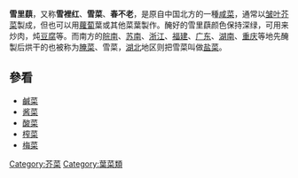 {{about|鹹菜的一種|一種芥菜類的蔬菜|皱叶芥菜}}

'''雪里蕻'''，又称'''雪裡红'''、'''雪菜'''、'''春不老'''，是原自中国北方的一種[[咸菜|咸菜]]，通常以[[皱叶芥菜|皱叶芥菜]]製成，但也可以用[[蘿蔔|蘿蔔]]葉或其他菜葉製作。醃好的雪里蕻颜色保持深绿，可用来炒肉，炖[[豆腐|豆腐]]等。而南方的[[皖南|皖南]]、[[苏南|苏南]]、[[浙江|浙江]]、[[福建|福建]]、[[广东|广东]]、[[湖南|湖南]]、[[重庆|重庆]]等地先醃製后烘干的也被称为[[腌菜|腌菜]]、雪菜，[[湖北|湖北]]地区则把雪菜叫做[[盐菜|盐菜]]。

==參看==
*[[鹹菜|鹹菜]]
*[[酱菜|酱菜]]
*[[酸菜|酸菜]]
*[[榨菜|榨菜]]
*[[梅菜|梅菜]]

[[Category:芥菜|Category:芥菜]]
[[Category:葉菜類|Category:葉菜類]]

{{Ingredients-stub}}
